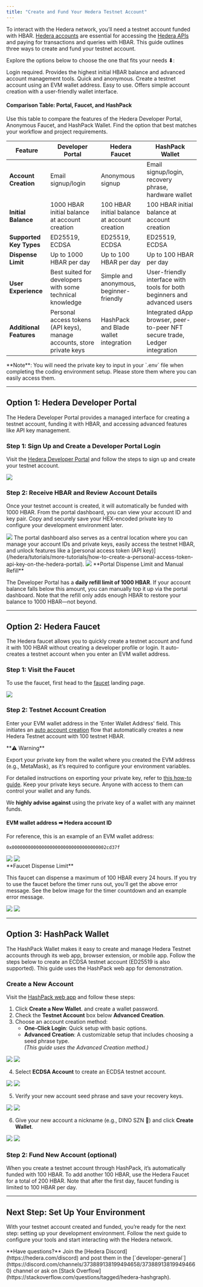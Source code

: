 ```yaml
---
title: "Create and Fund Your Hedera Testnet Account"
---
```



To interact with the Hedera network, you’ll need a testnet account funded with HBAR. [Hedera accounts](/hedera/core-concepts/accounts) are essential for accessing the [Hedera APIs](/hedera/sdks-and-apis/hedera-api) and paying for transactions and queries with HBAR. This guide outlines three ways to create and fund your testnet account.

Explore the options below to choose the one that fits your needs **⬇**:

<Columns cols={3}>
  <Card
    title="Hedera Developer Portal"
    href="/#option-1-hedera-developer-portal"
    arrow
    img="/images/tutorials/more-tutorials/create-and-fund-your-hedera-testnet-account/create-and-fund-your-hedera-test-account-17.png"
  >
    Login required. Provides the highest initial HBAR balance and advanced account management tools.
  </Card>
  <Card
    title="Hedera Faucet"
    href="/#option-2-hedera-faucet"
    arrow
    img="/images/tutorials/more-tutorials/create-and-fund-your-hedera-testnet-account/create-and-fund-your-hedera-test-account-18.png"
  >   
  Quick and anonymous. Create a testnet account using an EVM wallet address.

  </Card>
  <Card
    title="HashPack Wallet"
    href="/#option-3-hashpack-wallet"
    arrow
    img="/images/tutorials/more-tutorials/create-and-fund-your-hedera-testnet-account/create-and-fund-your-hedera-test-account-19.png"
  >
  Easy to use. Offers simple account creation with a user-friendly wallet interface.
    
  </Card>
</Columns>


#### **Comparison Table: Portal, Faucet, and HashPack**

Use this table to compare the features of the Hedera Developer Portal, Anonymous Faucet, and HashPack Wallet. Find the option that best matches your workflow and project requirements.

<table><thead><tr><th>Feature</th><th>Developer Portal</th><th>Hedera Faucet</th><th>HashPack Wallet</th></tr></thead><tbody><tr><td><strong>Account Creation</strong></td><td>Email signup/login</td><td>Anonymous signup</td><td>Email signup/login, recovery phrase, hardware wallet</td></tr><tr><td><strong>Initial Balance</strong></td><td>1000 HBAR initial balance at account creation</td><td>100 HBAR initial balance at account creation</td><td>100 HBAR initial balance at account creation</td></tr><tr><td><strong>Supported Key Types</strong></td><td>ED25519, ECDSA</td><td>ED25519, ECDSA </td><td>ED25519, ECDSA</td></tr><tr><td><strong>Dispense Limit</strong></td><td>Up to 1000 HBAR per day</td><td>Up to 100 HBAR per day</td><td>Up to 100 HBAR per day</td></tr><tr><td><strong>User Experience</strong></td><td>Best suited for developers with some technical knowledge</td><td>Simple and anonymous, beginner-friendly</td><td>User-friendly interface with tools for both beginners and advanced users</td></tr><tr><td><strong>Additional Features</strong></td><td>Personal access tokens (API keys), manage accounts, store private keys</td><td>HashPack and Blade wallet integration</td><td>Integrated dApp browser, peer-to-peer NFT secure trade, Ledger integration</td></tr></tbody></table>

<Info>
**Note**: You will need the private key to input in your `.env` file when completing the coding environment setup. Please store them where you can easily access them.
</Info>

***

## Option 1: Hedera Developer Portal

The Hedera Developer Portal provides a managed interface for creating a testnet account, funding it with HBAR, and accessing advanced features like API key management.

### Step 1: Sign Up and Create a Developer Portal Login

Visit the [Hedera Developer Portal](https://portal.hedera.com/) and follow the steps to sign up and create your testnet account.

<Frame>
  <img src="/images/tutorials/more-tutorials/create-and-fund-your-hedera-testnet-account/create-and-fund-your-hedera-testnet-account-1.png" />
</Frame>

### Step 2: Receive HBAR and Review Account Details

Once your testnet account is created, it will automatically be funded with 1000 HBAR. From the portal dashboard, you can view your account ID and key pair. Copy and securely save your HEX-encoded private key to configure your development environment later.

<Frame>
  <img src="/images/tutorials/more-tutorials/create-and-fund-your-hedera-testnet-account/create-and-fund-your-hedera-testnet-account-2.png" />
</Frame>

<Info>
The portal dashboard also serves as a central location where you can manage your account IDs and private keys, easily access the testnet HBAR, and unlock features like a [personal access token (API key)](/hedera/tutorials/more-tutorials/how-to-create-a-personal-access-token-api-key-on-the-hedera-portal).
</Info>

<Frame>
  <img src="/images/tutorials/more-tutorials/create-and-fund-your-hedera-testnet-account/create-and-fund-your-hedera-testnet-account-3.png" />
</Frame>

<Warning>
**Portal Dispense Limit and Manual Refill**

The Developer Portal has a **daily refill limit of 1000 HBAR**. If your account balance falls below this amount, you can manually top it up via the portal dashboard. Note that the refill only adds enough HBAR to restore your balance to 1000 HBAR—not beyond.
</Warning>

***

## Option 2: Hedera Faucet

The Hedera faucet allows you to quickly create a testnet account and fund it with 100 HBAR without creating a developer profile or login. It auto-creates a testnet account when you enter an EVM wallet address.

### Step 1: Visit the Faucet

To use the faucet, first head to the [faucet](https://portal.hedera.com/faucet) landing page.

<div align="left"><Frame>
  <img src="/images/tutorials/more-tutorials/create-and-fund-your-hedera-testnet-account/create-and-fund-your-hedera-testnet-account-4.png" />
</Frame></div>

### Step 2: Testnet Account Creation

Enter your EVM wallet address in the 'Enter Wallet Address' field. This initiates an [auto account creation](/hedera/core-concepts/accounts/auto-account-creation) flow that automatically creates a new Hedera Testnet account with 100 testnet HBAR.

<Danger>
**⚠️ Warning**

Export your private key from the wallet where you created the EVM address (e.g., MetaMask), as it’s required to configure your environment variables.

For detailed instructions on exporting your private key, refer to [this how-to guide](https://support.metamask.io/managing-my-wallet/secret-recovery-phrase-and-private-keys/how-to-export-an-accounts-private-key/). Keep your private keys secure. Anyone with access to them can control your wallet and any funds.

We **highly advise against** using the private key of a wallet with any mainnet funds.
</Danger>

#### EVM wallet address ➡ Hedera account ID

For reference, this is an example of an EVM wallet address:

`0x00000000000000000000000000000000002cd37f`

<div><Frame>
  <img src="/images/tutorials/more-tutorials/create-and-fund-your-hedera-testnet-account/create-and-fund-your-hedera-testnet-account-5.png" />
</Frame> <Frame>
  <img src="/images/tutorials/more-tutorials/create-and-fund-your-hedera-testnet-account/create-and-fund-your-hedera-testnet-account-6.png" />
</Frame></div>

<Warning>
**Faucet Dispense Limit**

This faucet can dispense a maximum of 100 HBAR every 24 hours. If you try to use the faucet before the timer runs out, you'll get the above error message. See the below image for the timer countdown and an example error message.
</Warning>

<div><Frame>
  <img src="/images/tutorials/more-tutorials/create-and-fund-your-hedera-testnet-account/create-and-fund-your-hedera-testnet-account-7.png" />
</Frame> <Frame>
  <img src="/images/tutorials/more-tutorials/create-and-fund-your-hedera-testnet-account/create-and-fund-your-hedera-testnet-account-8.png" />
</Frame></div>

***

## Option 3: HashPack Wallet

The HashPack Wallet makes it easy to create and manage Hedera Testnet accounts through its web app, browser extension, or mobile app. Follow the steps below to create an ECDSA testnet account (ED25519 is also supported). This guide uses the HashPack web app for demonstration.

### Create a New Account

Visit the [HashPack web app](https://wallet.hashpack.app/) and follow these steps:

1. Click **Create a New Wallet**. and create a wallet password.
2. Check the **Testnet Account** box below **Advanced Creation**.
3. Choose an account creation method:
   * **One-Click Login**: Quick setup with basic options.
   * **Advanced Creation**: A customizable setup that includes choosing a seed phrase type.\
     *(This guide uses the Advanced Creation method.)*

<div><Frame>
  <img src="/images/tutorials/more-tutorials/create-and-fund-your-hedera-testnet-account/create-and-fund-your-hedera-testnet-account-9.png" />
</Frame> <Frame>
  <img src="/images/tutorials/more-tutorials/create-and-fund-your-hedera-testnet-account/create-and-fund-your-hedera-testnet-account-10.png" />
</Frame></div>

4. Select **ECDSA Account** to create an ECDSA testnet account.

<div><Frame>
  <img src="/images/tutorials/more-tutorials/create-and-fund-your-hedera-testnet-account/create-and-fund-your-hedera-testnet-account-11.png" />
</Frame> <Frame>
  <img src="/images/tutorials/more-tutorials/create-and-fund-your-hedera-testnet-account/create-and-fund-your-hedera-testnet-account-12.png" />
</Frame></div>

5. Verify your new account seed phrase and save your recovery keys.

<div><Frame>
  <img src="/images/tutorials/more-tutorials/create-and-fund-your-hedera-testnet-account/create-and-fund-your-hedera-testnet-account-13.png" />
</Frame> <Frame>
  <img src="/images/tutorials/more-tutorials/create-and-fund-your-hedera-testnet-account/create-and-fund-your-hedera-testnet-account-14.png" />
</Frame></div>

6. Give your new account a nickname (e.g., DINO SZN 🦖) and click **Create Wallet**.

<div><Frame>
  <img src="/images/tutorials/more-tutorials/create-and-fund-your-hedera-testnet-account/create-and-fund-your-hedera-testnet-account-15.png" />
</Frame> <Frame>
  <img src="/images/tutorials/more-tutorials/create-and-fund-your-hedera-testnet-account/create-and-fund-your-hedera-testnet-account-16.png" />
</Frame></div>

### Step 2: Fund New Account (optional)

When you create a testnet account through HashPack, it’s automatically funded with 100 HBAR. To add another 100 HBAR, use the Hedera Faucet for a total of 200 HBAR. Note that after the first day, faucet funding is limited to 100 HBAR per day.

***

## Next Step: Set Up Your Environment

With your testnet account created and funded, you’re ready for the next step: setting up your development environment. Follow the next guide to configure your tools and start interacting with the Hedera network.

<Info>
**Have questions?** Join the [Hedera Discord](https://hedera.com/discord) and post them in the [`developer-general`](https://discord.com/channels/373889138199494658/373889138199494660) channel or ask on [Stack Overflow](https://stackoverflow.com/questions/tagged/hedera-hashgraph).
</Info>
